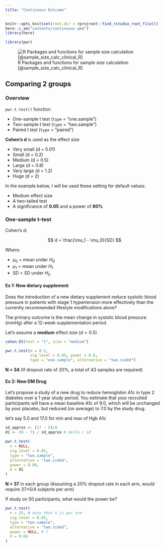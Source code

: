 ```yaml
---
title: "Continuous Outcome"
---
```


```r
knitr::opts_knit$set(root.dir = rprojroot::find_rstudio_root_file())
here::i_am("contents/continuous.qmd")
library(here)
```


```r
library(pwr)
```

![R Packages and functions for sample size calculation [@sample_size_calc_clinical_R]](/pic/sample-size-pkg.png)

## Comparing 2 groups

### Overview

`pwr.t.test()` function

- One-sample t test (`type` = “one.sample”)
- Two-sample t test (`type` = “two.sample”)
- Paired t test (`type` = “paired”)

**Cohen’s d** is used as the effect size

- Very small (d = 0.01)
- Small (d = 0.2)
- Medium (d = 0.5)
- Large (d = 0.8)
- Very large (d = 1.2)
- Huge (d = 2)

In the example below, I will be used these setting for default values:

- Medium effect size
- A two-tailed test
- A significance of **0.05** and a power of **80%**


### One-sample t-test 

Cohen's d:

$$
d = \frac{\mu_1 - \mu_0}{SD}
$$

Where:

- $\mu_0$ = mean under $H_0$
- $\mu_1$ = mean under $H_1$
- $SD$ = SD under $H_0$

#### Ex 1: New dietary supplement

Does the introduction of a new dietary supplement reduce systolic blood pressure in patients with stage 1 hypertension more effectively than the currently recommended lifestyle modifications alone?

The primary outcome is the mean change in systolic blood pressure (mmHg) after a 12-week supplementation period.

Let's assume a **medium** effect size ($d = 0.5$)

```r
cohen.ES(test = "t", size = "medium")
```


```r
pwr.t.test(d = 0.5, 
           sig.level = 0.05, power = 0.8, 
           type = "one.sample", alternative = "two.sided")
```

**N = 34** (If dropout rate of 20%, a total of 43 samples are required) 


#### Ex 2: New DM Drug

Let’s propose a study of a new drug to reduce hemoglobin A1c in type 2 diabetes over a 1 year study period. You estimate that your recruited participants will have a mean baseline A1c of 9.0, which will be unchanged by your placebo, but reduced (on average) to 7.0 by the study drug.

let’s say 5.0 and 17.0 for min and max of Hgb A1c

```r
sd_approx <- (17 - 5)/4
d1 <- (9 - 7) / sd_approx # delta / sd

pwr.t.test(
  n = NULL,
  sig.level = 0.05,
  type = "two.sample",
  alternative = "two.sided",
  power = 0.80,
  d = d1
)
```

**N = 37** in each group (Assuming a 20% dropout rate in each arm, would require 37*5/4 subjects per arm)


If study on 50 participants, what would the power be?

```r
pwr.t.test(
  n = 25, # note that n is per arm
  sig.level = 0.05,
  type = "two.sample",
  alternative = "two.sided",
  power = NULL, # ?
  d = 0.66
)
```



